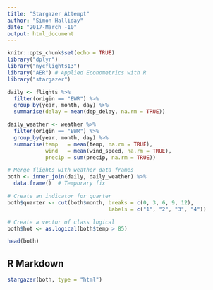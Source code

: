 ```yaml
---
title: "Stargazer Attempt"
author: "Simon Halliday"
date: "2017-March -10"
output: html_document
---
```


```r
knitr::opts_chunk$set(echo = TRUE)
library("dplyr")
library("nycflights13")
library("AER") # Applied Econometrics with R
library("stargazer")
```

```r
daily <- flights %>%
  filter(origin == "EWR") %>%
  group_by(year, month, day) %>%
  summarise(delay = mean(dep_delay, na.rm = TRUE))

daily_weather <- weather %>%
  filter(origin == "EWR") %>%
  group_by(year, month, day) %>%
  summarise(temp   = mean(temp, na.rm = TRUE),
            wind   = mean(wind_speed, na.rm = TRUE),
            precip = sum(precip, na.rm = TRUE))

# Merge flights with weather data frames
both <- inner_join(daily, daily_weather) %>% 
  data.frame()  # Temporary fix

# Create an indicator for quarter
both$quarter <- cut(both$month, breaks = c(0, 3, 6, 9, 12), 
                                labels = c("1", "2", "3", "4"))

# Create a vector of class logical
both$hot <- as.logical(both$temp > 85)

head(both)
```


## R Markdown
```r
stargazer(both, type = "html")
```

